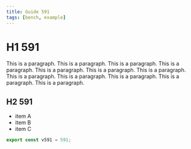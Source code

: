 ```yaml
---
title: Guide 591
tags: [bench, example]
---
```


# H1 591

This is a paragraph. This is a paragraph. This is a paragraph. This is a paragraph. This is a paragraph. This is a paragraph. This is a paragraph. This is a paragraph. This is a paragraph. This is a paragraph. This is a paragraph. This is a paragraph. 

## H2 591

- item A
- item B
- item C

```ts
export const v591 = 591;
```